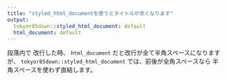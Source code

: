 ```yaml
---
title: "styled_html_documentを使うとタイトルが赤くなります"
output:
  tokyor85down::styled_html_document: default
  html_document: default
---
```


段落内で
改行した時、
`html_document`
だと改行が全て半角スペースになりますが、
`tokyor85down::styled_html_document`
では、前後が全角スペースなら
半角スペースを使わず直結します。
